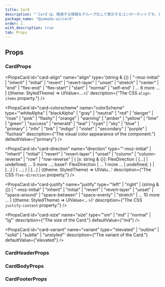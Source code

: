 ```yaml
---
title: Card
description: "`Card`は、関連する情報をグループ化して表示するコンポーネントです。デフォルトでは、`section`要素をレンダリングします。"
package_name: "@yamada-ui/card"
order: 1
with_description: true
tab: Props
---
```


## Props

### CardProps

<PropsCard id="card-_accept" name="_accept" type="CSSUIObject" />

<PropsCard id="card-_active" name="_active" type="CSSUIObject" />

<PropsCard id="card-_after" name="_after" type="CSSUIObject" />

<PropsCard id="card-_anylink" name="_anyLink" type="CSSUIObject" />

<PropsCard id="card-_autofill" name="_autofill" type="CSSUIObject" />

<PropsCard id="card-_backdrop" name="_backdrop" type="CSSUIObject" />

<PropsCard id="card-_before" name="_before" type="CSSUIObject" />

<PropsCard id="card-_between" name="_between" type="CSSUIObject" />

<PropsCard id="card-_blank" name="_blank" type="CSSUIObject" />

<PropsCard id="card-_checked" name="_checked" type="CSSUIObject" />

<PropsCard id="card-_cue" name="_cue" type="CSSUIObject" />

<PropsCard id="card-_cueregion" name="_cueRegion" type="CSSUIObject" />

<PropsCard id="card-_dark" name="_dark" type="CSSUIObject" />

<PropsCard id="card-_default" name="_default" type="CSSUIObject" />

<PropsCard id="card-_disabled" name="_disabled" type="CSSUIObject" />

<PropsCard id="card-_empty" name="_empty" type="CSSUIObject" />

<PropsCard id="card-_enabled" name="_enabled" type="CSSUIObject" />

<PropsCard id="card-_end" name="_end" type="CSSUIObject" />

<PropsCard id="card-_even" name="_even" type="CSSUIObject" />

<PropsCard id="card-_expanded" name="_expanded" type="CSSUIObject" />

<PropsCard id="card-_fileselector" name="_fileSelector" type="CSSUIObject" />

<PropsCard id="card-_filled" name="_filled" type="CSSUIObject" />

<PropsCard id="card-_first" name="_first" type="CSSUIObject" />

<PropsCard id="card-_firstletter" name="_firstLetter" type="CSSUIObject" />

<PropsCard id="card-_firstline" name="_firstLine" type="CSSUIObject" />

<PropsCard id="card-_focus" name="_focus" type="CSSUIObject" />

<PropsCard id="card-_focusvisible" name="_focusVisible" type="CSSUIObject" />

<PropsCard id="card-_focuswithin" name="_focusWithin" type="CSSUIObject" />

<PropsCard id="card-_fullscreen" name="_fullScreen" type="CSSUIObject" />

<PropsCard id="card-_grabbed" name="_grabbed" type="CSSUIObject" />

<PropsCard id="card-_groupaccept" name="_groupAccept" type="CSSUIObject" />

<PropsCard id="card-_groupactive" name="_groupActive" type="CSSUIObject" />

<PropsCard id="card-_groupblank" name="_groupBlank" type="CSSUIObject" />

<PropsCard id="card-_groupchecked" name="_groupChecked" type="CSSUIObject" />

<PropsCard id="card-_groupdisabled" name="_groupDisabled" type="CSSUIObject" />

<PropsCard id="card-_groupenabled" name="_groupEnabled" type="CSSUIObject" />

<PropsCard id="card-_groupexpanded" name="_groupExpanded" type="CSSUIObject" />

<PropsCard id="card-_groupfocus" name="_groupFocus" type="CSSUIObject" />

<PropsCard
  id="card-_groupfocusvisible"
  name="_groupFocusVisible"
  type="CSSUIObject"
/>

<PropsCard
  id="card-_groupfocuswithin"
  name="_groupFocusWithin"
  type="CSSUIObject"
/>

<PropsCard id="card-_groupgrabbed" name="_groupGrabbed" type="CSSUIObject" />

<PropsCard
  id="card-_grouphorizontal"
  name="_groupHorizontal"
  type="CSSUIObject"
/>

<PropsCard id="card-_grouphover" name="_groupHover" type="CSSUIObject" />

<PropsCard id="card-_groupidle" name="_groupIdle" type="CSSUIObject" />

<PropsCard id="card-_groupinvalid" name="_groupInvalid" type="CSSUIObject" />

<PropsCard id="card-_grouploaded" name="_groupLoaded" type="CSSUIObject" />

<PropsCard id="card-_grouploading" name="_groupLoading" type="CSSUIObject" />

<PropsCard id="card-_groupoptional" name="_groupOptional" type="CSSUIObject" />

<PropsCard
  id="card-_groupplaceholdershown"
  name="_groupPlaceholderShown"
  type="CSSUIObject"
/>

<PropsCard id="card-_grouppressed" name="_groupPressed" type="CSSUIObject" />

<PropsCard id="card-_groupreadonly" name="_groupReadOnly" type="CSSUIObject" />

<PropsCard
  id="card-_groupreadwrite"
  name="_groupReadWrite"
  type="CSSUIObject"
/>

<PropsCard id="card-_groupreject" name="_groupReject" type="CSSUIObject" />

<PropsCard id="card-_grouprequired" name="_groupRequired" type="CSSUIObject" />

<PropsCard id="card-_groupselected" name="_groupSelected" type="CSSUIObject" />

<PropsCard
  id="card-_groupuserinvalid"
  name="_groupUserInvalid"
  type="CSSUIObject"
/>

<PropsCard id="card-_groupvalid" name="_groupValid" type="CSSUIObject" />

<PropsCard id="card-_groupvertical" name="_groupVertical" type="CSSUIObject" />

<PropsCard id="card-_hidden" name="_hidden" type="CSSUIObject" />

<PropsCard id="card-_holiday" name="_holiday" type="CSSUIObject" />

<PropsCard id="card-_horizontal" name="_horizontal" type="CSSUIObject" />

<PropsCard id="card-_hover" name="_hover" type="CSSUIObject" />

<PropsCard id="card-_idle" name="_idle" type="CSSUIObject" />

<PropsCard id="card-_indeterminate" name="_indeterminate" type="CSSUIObject" />

<PropsCard id="card-_inrange" name="_inRange" type="CSSUIObject" />

<PropsCard id="card-_invalid" name="_invalid" type="CSSUIObject" />

<PropsCard id="card-_last" name="_last" type="CSSUIObject" />

<PropsCard id="card-_light" name="_light" type="CSSUIObject" />

<PropsCard id="card-_link" name="_link" type="CSSUIObject" />

<PropsCard id="card-_loaded" name="_loaded" type="CSSUIObject" />

<PropsCard id="card-_loading" name="_loading" type="CSSUIObject" />

<PropsCard id="card-_marker" name="_marker" type="CSSUIObject" />

<PropsCard id="card-_mediadark" name="_mediaDark" type="CSSUIObject" />

<PropsCard id="card-_medialight" name="_mediaLight" type="CSSUIObject" />

<PropsCard
  id="card-_mediareducemotion"
  name="_mediaReduceMotion"
  type="CSSUIObject"
/>

<PropsCard id="card-_modal" name="_modal" type="CSSUIObject" />

<PropsCard id="card-_nativeactive" name="_nativeActive" type="CSSUIObject" />

<PropsCard id="card-_nativechecked" name="_nativeChecked" type="CSSUIObject" />

<PropsCard
  id="card-_nativedisabled"
  name="_nativeDisabled"
  type="CSSUIObject"
/>

<PropsCard id="card-_nativefocus" name="_nativeFocus" type="CSSUIObject" />

<PropsCard
  id="card-_nativefocusvisible"
  name="_nativeFocusVisible"
  type="CSSUIObject"
/>

<PropsCard
  id="card-_nativefocuswithin"
  name="_nativeFocusWithin"
  type="CSSUIObject"
/>

<PropsCard id="card-_nativehidden" name="_nativeHidden" type="CSSUIObject" />

<PropsCard id="card-_nativehover" name="_nativeHover" type="CSSUIObject" />

<PropsCard
  id="card-_nativereadonly"
  name="_nativeReadOnly"
  type="CSSUIObject"
/>

<PropsCard id="card-_nativetarget" name="_nativeTarget" type="CSSUIObject" />

<PropsCard id="card-_nativevalid" name="_nativeValid" type="CSSUIObject" />

<PropsCard id="card-_notfirst" name="_notFirst" type="CSSUIObject" />

<PropsCard id="card-_notlast" name="_notLast" type="CSSUIObject" />

<PropsCard id="card-_nottarget" name="_notTarget" type="CSSUIObject" />

<PropsCard id="card-_odd" name="_odd" type="CSSUIObject" />

<PropsCard id="card-_only" name="_only" type="CSSUIObject" />

<PropsCard id="card-_optional" name="_optional" type="CSSUIObject" />

<PropsCard id="card-_outrange" name="_outRange" type="CSSUIObject" />

<PropsCard id="card-_outside" name="_outside" type="CSSUIObject" />

<PropsCard id="card-_paused" name="_paused" type="CSSUIObject" />

<PropsCard id="card-_peeraccept" name="_peerAccept" type="CSSUIObject" />

<PropsCard id="card-_peeractive" name="_peerActive" type="CSSUIObject" />

<PropsCard id="card-_peerblank" name="_peerBlank" type="CSSUIObject" />

<PropsCard id="card-_peerchecked" name="_peerChecked" type="CSSUIObject" />

<PropsCard id="card-_peerdisabled" name="_peerDisabled" type="CSSUIObject" />

<PropsCard id="card-_peerenabled" name="_peerEnabled" type="CSSUIObject" />

<PropsCard id="card-_peerexpanded" name="_peerExpanded" type="CSSUIObject" />

<PropsCard id="card-_peerfocus" name="_peerFocus" type="CSSUIObject" />

<PropsCard
  id="card-_peerfocusvisible"
  name="_peerFocusVisible"
  type="CSSUIObject"
/>

<PropsCard
  id="card-_peerfocuswithin"
  name="_peerFocusWithin"
  type="CSSUIObject"
/>

<PropsCard id="card-_peergrabbed" name="_peerGrabbed" type="CSSUIObject" />

<PropsCard
  id="card-_peerhorizontal"
  name="_peerHorizontal"
  type="CSSUIObject"
/>

<PropsCard id="card-_peerhover" name="_peerHover" type="CSSUIObject" />

<PropsCard id="card-_peeridle" name="_peerIdle" type="CSSUIObject" />

<PropsCard id="card-_peerinvalid" name="_peerInvalid" type="CSSUIObject" />

<PropsCard id="card-_peerloaded" name="_peerLoaded" type="CSSUIObject" />

<PropsCard id="card-_peerloading" name="_peerLoading" type="CSSUIObject" />

<PropsCard id="card-_peeroptional" name="_peerOptional" type="CSSUIObject" />

<PropsCard
  id="card-_peerplaceholdershown"
  name="_peerPlaceholderShown"
  type="CSSUIObject"
/>

<PropsCard id="card-_peerpressed" name="_peerPressed" type="CSSUIObject" />

<PropsCard id="card-_peerreadonly" name="_peerReadOnly" type="CSSUIObject" />

<PropsCard id="card-_peerreadwrite" name="_peerReadWrite" type="CSSUIObject" />

<PropsCard id="card-_peerreject" name="_peerReject" type="CSSUIObject" />

<PropsCard id="card-_peerrequired" name="_peerRequired" type="CSSUIObject" />

<PropsCard id="card-_peerselected" name="_peerSelected" type="CSSUIObject" />

<PropsCard
  id="card-_peeruserinvalid"
  name="_peerUserInvalid"
  type="CSSUIObject"
/>

<PropsCard id="card-_peervalid" name="_peerValid" type="CSSUIObject" />

<PropsCard id="card-_peervertical" name="_peerVertical" type="CSSUIObject" />

<PropsCard id="card-_picture" name="_picture" type="CSSUIObject" />

<PropsCard id="card-_placeholder" name="_placeholder" type="CSSUIObject" />

<PropsCard
  id="card-_placeholdershown"
  name="_placeholderShown"
  type="CSSUIObject"
/>

<PropsCard id="card-_playing" name="_playing" type="CSSUIObject" />

<PropsCard id="card-_pressed" name="_pressed" type="CSSUIObject" />

<PropsCard id="card-_print" name="_print" type="CSSUIObject" />

<PropsCard id="card-_readonly" name="_readOnly" type="CSSUIObject" />

<PropsCard id="card-_readwrite" name="_readWrite" type="CSSUIObject" />

<PropsCard id="card-_reject" name="_reject" type="CSSUIObject" />

<PropsCard id="card-_required" name="_required" type="CSSUIObject" />

<PropsCard id="card-_ripple" name="_ripple" type="CSSUIObject" />

<PropsCard id="card-_scrollbar" name="_scrollbar" type="CSSUIObject" />

<PropsCard
  id="card-_scrollbarbutton"
  name="_scrollbarButton"
  type="CSSUIObject"
/>

<PropsCard
  id="card-_scrollbarcorner"
  name="_scrollbarCorner"
  type="CSSUIObject"
/>

<PropsCard
  id="card-_scrollbarthumb"
  name="_scrollbarThumb"
  type="CSSUIObject"
/>

<PropsCard
  id="card-_scrollbartrack"
  name="_scrollbarTrack"
  type="CSSUIObject"
/>

<PropsCard
  id="card-_scrollbartrackpiece"
  name="_scrollbarTrackPiece"
  type="CSSUIObject"
/>

<PropsCard id="card-_selected" name="_selected" type="CSSUIObject" />

<PropsCard id="card-_selection" name="_selection" type="CSSUIObject" />

<PropsCard id="card-_start" name="_start" type="CSSUIObject" />

<PropsCard id="card-_target" name="_target" type="CSSUIObject" />

<PropsCard id="card-_today" name="_today" type="CSSUIObject" />

<PropsCard id="card-_userinvalid" name="_userInvalid" type="CSSUIObject" />

<PropsCard id="card-_valid" name="_valid" type="CSSUIObject" />

<PropsCard id="card-_vertical" name="_vertical" type="CSSUIObject" />

<PropsCard id="card-_visited" name="_visited" type="CSSUIObject" />

<PropsCard id="card-_weekend" name="_weekend" type="CSSUIObject" />

<PropsCard
  id="card-align"
  name="align"
  type='(string & {}) | "-moz-initial" | "inherit" | "initial" | "revert" | "revert-layer" | "unset" | "stretch" | "center" | "end" | "flex-end" | "flex-start" | "start" | "normal" | "self-end" | ... 6 more ... | ((theme: StyledTheme) => UIValue<...>)'
  description={"The CSS `align-items` property."}
/>

<PropsCard
  id="card-colorscheme"
  name="colorScheme"
  type='"whiteAlpha" | "blackAlpha" | "gray" | "neutral" | "red" | "danger" | "rose" | "pink" | "flashy" | "orange" | "warning" | "amber" | "yellow" | "lime" | "green" | "success" | "emerald" | "teal" | "cyan" | "sky" | "blue" | "primary" | "info" | "link" | "indigo" | "violet" | "secondary" | "purple" | "fuchsia"'
  description={"The visual color appearance of the component."}
  defaultValue={"primary"}
/>

<PropsCard
  id="card-direction"
  name="direction"
  type='"-moz-initial" | "inherit" | "initial" | "revert" | "revert-layer" | "unset" | "column" | "column-reverse" | "row" | "row-reverse" | { [x: string & {}]: FlexDirection | [...] | undefined; ... 5 more ...; base?: FlexDirection | ... 1 more ... | undefined; } | [...] | { ...; } | [...] | ((theme: StyledTheme) => UIValu...'
  description={"The CSS `flex-direction` property."}
/>

<PropsCard
  id="card-justify"
  name="justify"
  type='"left" | "right" | (string & {}) | "-moz-initial" | "inherit" | "initial" | "revert" | "revert-layer" | "unset" | "space-around" | "space-between" | "space-evenly" | "stretch" | ... 10 more ... | ((theme: StyledTheme) => UIValue<...>)'
  description={"The CSS `justify-content` property."}
/>

<PropsCard
  id="card-size"
  name="size"
  type='"sm" | "md" | "normal" | "lg"'
  description={"The size of the Card."}
  defaultValue={"md"}
/>

<PropsCard
  id="card-variant"
  name="variant"
  type='"elevated" | "outline" | "solid" | "subtle" | "unstyled"'
  description={"The variant of the Card."}
  defaultValue={"elevated"}
/>

### CardHeaderProps

<PropsCard id="cardheader-_accept" name="_accept" type="CSSUIObject" />

<PropsCard id="cardheader-_active" name="_active" type="CSSUIObject" />

<PropsCard id="cardheader-_after" name="_after" type="CSSUIObject" />

<PropsCard id="cardheader-_anylink" name="_anyLink" type="CSSUIObject" />

<PropsCard id="cardheader-_autofill" name="_autofill" type="CSSUIObject" />

<PropsCard id="cardheader-_backdrop" name="_backdrop" type="CSSUIObject" />

<PropsCard id="cardheader-_before" name="_before" type="CSSUIObject" />

<PropsCard id="cardheader-_between" name="_between" type="CSSUIObject" />

<PropsCard id="cardheader-_blank" name="_blank" type="CSSUIObject" />

<PropsCard id="cardheader-_checked" name="_checked" type="CSSUIObject" />

<PropsCard id="cardheader-_cue" name="_cue" type="CSSUIObject" />

<PropsCard id="cardheader-_cueregion" name="_cueRegion" type="CSSUIObject" />

<PropsCard id="cardheader-_dark" name="_dark" type="CSSUIObject" />

<PropsCard id="cardheader-_default" name="_default" type="CSSUIObject" />

<PropsCard id="cardheader-_disabled" name="_disabled" type="CSSUIObject" />

<PropsCard id="cardheader-_empty" name="_empty" type="CSSUIObject" />

<PropsCard id="cardheader-_enabled" name="_enabled" type="CSSUIObject" />

<PropsCard id="cardheader-_end" name="_end" type="CSSUIObject" />

<PropsCard id="cardheader-_even" name="_even" type="CSSUIObject" />

<PropsCard id="cardheader-_expanded" name="_expanded" type="CSSUIObject" />

<PropsCard
  id="cardheader-_fileselector"
  name="_fileSelector"
  type="CSSUIObject"
/>

<PropsCard id="cardheader-_filled" name="_filled" type="CSSUIObject" />

<PropsCard id="cardheader-_first" name="_first" type="CSSUIObject" />

<PropsCard
  id="cardheader-_firstletter"
  name="_firstLetter"
  type="CSSUIObject"
/>

<PropsCard id="cardheader-_firstline" name="_firstLine" type="CSSUIObject" />

<PropsCard id="cardheader-_focus" name="_focus" type="CSSUIObject" />

<PropsCard
  id="cardheader-_focusvisible"
  name="_focusVisible"
  type="CSSUIObject"
/>

<PropsCard
  id="cardheader-_focuswithin"
  name="_focusWithin"
  type="CSSUIObject"
/>

<PropsCard id="cardheader-_fullscreen" name="_fullScreen" type="CSSUIObject" />

<PropsCard id="cardheader-_grabbed" name="_grabbed" type="CSSUIObject" />

<PropsCard
  id="cardheader-_groupaccept"
  name="_groupAccept"
  type="CSSUIObject"
/>

<PropsCard
  id="cardheader-_groupactive"
  name="_groupActive"
  type="CSSUIObject"
/>

<PropsCard id="cardheader-_groupblank" name="_groupBlank" type="CSSUIObject" />

<PropsCard
  id="cardheader-_groupchecked"
  name="_groupChecked"
  type="CSSUIObject"
/>

<PropsCard
  id="cardheader-_groupdisabled"
  name="_groupDisabled"
  type="CSSUIObject"
/>

<PropsCard
  id="cardheader-_groupenabled"
  name="_groupEnabled"
  type="CSSUIObject"
/>

<PropsCard
  id="cardheader-_groupexpanded"
  name="_groupExpanded"
  type="CSSUIObject"
/>

<PropsCard id="cardheader-_groupfocus" name="_groupFocus" type="CSSUIObject" />

<PropsCard
  id="cardheader-_groupfocusvisible"
  name="_groupFocusVisible"
  type="CSSUIObject"
/>

<PropsCard
  id="cardheader-_groupfocuswithin"
  name="_groupFocusWithin"
  type="CSSUIObject"
/>

<PropsCard
  id="cardheader-_groupgrabbed"
  name="_groupGrabbed"
  type="CSSUIObject"
/>

<PropsCard
  id="cardheader-_grouphorizontal"
  name="_groupHorizontal"
  type="CSSUIObject"
/>

<PropsCard id="cardheader-_grouphover" name="_groupHover" type="CSSUIObject" />

<PropsCard id="cardheader-_groupidle" name="_groupIdle" type="CSSUIObject" />

<PropsCard
  id="cardheader-_groupinvalid"
  name="_groupInvalid"
  type="CSSUIObject"
/>

<PropsCard
  id="cardheader-_grouploaded"
  name="_groupLoaded"
  type="CSSUIObject"
/>

<PropsCard
  id="cardheader-_grouploading"
  name="_groupLoading"
  type="CSSUIObject"
/>

<PropsCard
  id="cardheader-_groupoptional"
  name="_groupOptional"
  type="CSSUIObject"
/>

<PropsCard
  id="cardheader-_groupplaceholdershown"
  name="_groupPlaceholderShown"
  type="CSSUIObject"
/>

<PropsCard
  id="cardheader-_grouppressed"
  name="_groupPressed"
  type="CSSUIObject"
/>

<PropsCard
  id="cardheader-_groupreadonly"
  name="_groupReadOnly"
  type="CSSUIObject"
/>

<PropsCard
  id="cardheader-_groupreadwrite"
  name="_groupReadWrite"
  type="CSSUIObject"
/>

<PropsCard
  id="cardheader-_groupreject"
  name="_groupReject"
  type="CSSUIObject"
/>

<PropsCard
  id="cardheader-_grouprequired"
  name="_groupRequired"
  type="CSSUIObject"
/>

<PropsCard
  id="cardheader-_groupselected"
  name="_groupSelected"
  type="CSSUIObject"
/>

<PropsCard
  id="cardheader-_groupuserinvalid"
  name="_groupUserInvalid"
  type="CSSUIObject"
/>

<PropsCard id="cardheader-_groupvalid" name="_groupValid" type="CSSUIObject" />

<PropsCard
  id="cardheader-_groupvertical"
  name="_groupVertical"
  type="CSSUIObject"
/>

<PropsCard id="cardheader-_hidden" name="_hidden" type="CSSUIObject" />

<PropsCard id="cardheader-_holiday" name="_holiday" type="CSSUIObject" />

<PropsCard id="cardheader-_horizontal" name="_horizontal" type="CSSUIObject" />

<PropsCard id="cardheader-_hover" name="_hover" type="CSSUIObject" />

<PropsCard id="cardheader-_idle" name="_idle" type="CSSUIObject" />

<PropsCard
  id="cardheader-_indeterminate"
  name="_indeterminate"
  type="CSSUIObject"
/>

<PropsCard id="cardheader-_inrange" name="_inRange" type="CSSUIObject" />

<PropsCard id="cardheader-_invalid" name="_invalid" type="CSSUIObject" />

<PropsCard id="cardheader-_last" name="_last" type="CSSUIObject" />

<PropsCard id="cardheader-_light" name="_light" type="CSSUIObject" />

<PropsCard id="cardheader-_link" name="_link" type="CSSUIObject" />

<PropsCard id="cardheader-_loaded" name="_loaded" type="CSSUIObject" />

<PropsCard id="cardheader-_loading" name="_loading" type="CSSUIObject" />

<PropsCard id="cardheader-_marker" name="_marker" type="CSSUIObject" />

<PropsCard id="cardheader-_mediadark" name="_mediaDark" type="CSSUIObject" />

<PropsCard id="cardheader-_medialight" name="_mediaLight" type="CSSUIObject" />

<PropsCard
  id="cardheader-_mediareducemotion"
  name="_mediaReduceMotion"
  type="CSSUIObject"
/>

<PropsCard id="cardheader-_modal" name="_modal" type="CSSUIObject" />

<PropsCard
  id="cardheader-_nativeactive"
  name="_nativeActive"
  type="CSSUIObject"
/>

<PropsCard
  id="cardheader-_nativechecked"
  name="_nativeChecked"
  type="CSSUIObject"
/>

<PropsCard
  id="cardheader-_nativedisabled"
  name="_nativeDisabled"
  type="CSSUIObject"
/>

<PropsCard
  id="cardheader-_nativefocus"
  name="_nativeFocus"
  type="CSSUIObject"
/>

<PropsCard
  id="cardheader-_nativefocusvisible"
  name="_nativeFocusVisible"
  type="CSSUIObject"
/>

<PropsCard
  id="cardheader-_nativefocuswithin"
  name="_nativeFocusWithin"
  type="CSSUIObject"
/>

<PropsCard
  id="cardheader-_nativehidden"
  name="_nativeHidden"
  type="CSSUIObject"
/>

<PropsCard
  id="cardheader-_nativehover"
  name="_nativeHover"
  type="CSSUIObject"
/>

<PropsCard
  id="cardheader-_nativereadonly"
  name="_nativeReadOnly"
  type="CSSUIObject"
/>

<PropsCard
  id="cardheader-_nativetarget"
  name="_nativeTarget"
  type="CSSUIObject"
/>

<PropsCard
  id="cardheader-_nativevalid"
  name="_nativeValid"
  type="CSSUIObject"
/>

<PropsCard id="cardheader-_notfirst" name="_notFirst" type="CSSUIObject" />

<PropsCard id="cardheader-_notlast" name="_notLast" type="CSSUIObject" />

<PropsCard id="cardheader-_nottarget" name="_notTarget" type="CSSUIObject" />

<PropsCard id="cardheader-_odd" name="_odd" type="CSSUIObject" />

<PropsCard id="cardheader-_only" name="_only" type="CSSUIObject" />

<PropsCard id="cardheader-_optional" name="_optional" type="CSSUIObject" />

<PropsCard id="cardheader-_outrange" name="_outRange" type="CSSUIObject" />

<PropsCard id="cardheader-_outside" name="_outside" type="CSSUIObject" />

<PropsCard id="cardheader-_paused" name="_paused" type="CSSUIObject" />

<PropsCard id="cardheader-_peeraccept" name="_peerAccept" type="CSSUIObject" />

<PropsCard id="cardheader-_peeractive" name="_peerActive" type="CSSUIObject" />

<PropsCard id="cardheader-_peerblank" name="_peerBlank" type="CSSUIObject" />

<PropsCard
  id="cardheader-_peerchecked"
  name="_peerChecked"
  type="CSSUIObject"
/>

<PropsCard
  id="cardheader-_peerdisabled"
  name="_peerDisabled"
  type="CSSUIObject"
/>

<PropsCard
  id="cardheader-_peerenabled"
  name="_peerEnabled"
  type="CSSUIObject"
/>

<PropsCard
  id="cardheader-_peerexpanded"
  name="_peerExpanded"
  type="CSSUIObject"
/>

<PropsCard id="cardheader-_peerfocus" name="_peerFocus" type="CSSUIObject" />

<PropsCard
  id="cardheader-_peerfocusvisible"
  name="_peerFocusVisible"
  type="CSSUIObject"
/>

<PropsCard
  id="cardheader-_peerfocuswithin"
  name="_peerFocusWithin"
  type="CSSUIObject"
/>

<PropsCard
  id="cardheader-_peergrabbed"
  name="_peerGrabbed"
  type="CSSUIObject"
/>

<PropsCard
  id="cardheader-_peerhorizontal"
  name="_peerHorizontal"
  type="CSSUIObject"
/>

<PropsCard id="cardheader-_peerhover" name="_peerHover" type="CSSUIObject" />

<PropsCard id="cardheader-_peeridle" name="_peerIdle" type="CSSUIObject" />

<PropsCard
  id="cardheader-_peerinvalid"
  name="_peerInvalid"
  type="CSSUIObject"
/>

<PropsCard id="cardheader-_peerloaded" name="_peerLoaded" type="CSSUIObject" />

<PropsCard
  id="cardheader-_peerloading"
  name="_peerLoading"
  type="CSSUIObject"
/>

<PropsCard
  id="cardheader-_peeroptional"
  name="_peerOptional"
  type="CSSUIObject"
/>

<PropsCard
  id="cardheader-_peerplaceholdershown"
  name="_peerPlaceholderShown"
  type="CSSUIObject"
/>

<PropsCard
  id="cardheader-_peerpressed"
  name="_peerPressed"
  type="CSSUIObject"
/>

<PropsCard
  id="cardheader-_peerreadonly"
  name="_peerReadOnly"
  type="CSSUIObject"
/>

<PropsCard
  id="cardheader-_peerreadwrite"
  name="_peerReadWrite"
  type="CSSUIObject"
/>

<PropsCard id="cardheader-_peerreject" name="_peerReject" type="CSSUIObject" />

<PropsCard
  id="cardheader-_peerrequired"
  name="_peerRequired"
  type="CSSUIObject"
/>

<PropsCard
  id="cardheader-_peerselected"
  name="_peerSelected"
  type="CSSUIObject"
/>

<PropsCard
  id="cardheader-_peeruserinvalid"
  name="_peerUserInvalid"
  type="CSSUIObject"
/>

<PropsCard id="cardheader-_peervalid" name="_peerValid" type="CSSUIObject" />

<PropsCard
  id="cardheader-_peervertical"
  name="_peerVertical"
  type="CSSUIObject"
/>

<PropsCard id="cardheader-_picture" name="_picture" type="CSSUIObject" />

<PropsCard
  id="cardheader-_placeholder"
  name="_placeholder"
  type="CSSUIObject"
/>

<PropsCard
  id="cardheader-_placeholdershown"
  name="_placeholderShown"
  type="CSSUIObject"
/>

<PropsCard id="cardheader-_playing" name="_playing" type="CSSUIObject" />

<PropsCard id="cardheader-_pressed" name="_pressed" type="CSSUIObject" />

<PropsCard id="cardheader-_print" name="_print" type="CSSUIObject" />

<PropsCard id="cardheader-_readonly" name="_readOnly" type="CSSUIObject" />

<PropsCard id="cardheader-_readwrite" name="_readWrite" type="CSSUIObject" />

<PropsCard id="cardheader-_reject" name="_reject" type="CSSUIObject" />

<PropsCard id="cardheader-_required" name="_required" type="CSSUIObject" />

<PropsCard id="cardheader-_ripple" name="_ripple" type="CSSUIObject" />

<PropsCard id="cardheader-_scrollbar" name="_scrollbar" type="CSSUIObject" />

<PropsCard
  id="cardheader-_scrollbarbutton"
  name="_scrollbarButton"
  type="CSSUIObject"
/>

<PropsCard
  id="cardheader-_scrollbarcorner"
  name="_scrollbarCorner"
  type="CSSUIObject"
/>

<PropsCard
  id="cardheader-_scrollbarthumb"
  name="_scrollbarThumb"
  type="CSSUIObject"
/>

<PropsCard
  id="cardheader-_scrollbartrack"
  name="_scrollbarTrack"
  type="CSSUIObject"
/>

<PropsCard
  id="cardheader-_scrollbartrackpiece"
  name="_scrollbarTrackPiece"
  type="CSSUIObject"
/>

<PropsCard id="cardheader-_selected" name="_selected" type="CSSUIObject" />

<PropsCard id="cardheader-_selection" name="_selection" type="CSSUIObject" />

<PropsCard id="cardheader-_start" name="_start" type="CSSUIObject" />

<PropsCard id="cardheader-_target" name="_target" type="CSSUIObject" />

<PropsCard id="cardheader-_today" name="_today" type="CSSUIObject" />

<PropsCard
  id="cardheader-_userinvalid"
  name="_userInvalid"
  type="CSSUIObject"
/>

<PropsCard id="cardheader-_valid" name="_valid" type="CSSUIObject" />

<PropsCard id="cardheader-_vertical" name="_vertical" type="CSSUIObject" />

<PropsCard id="cardheader-_visited" name="_visited" type="CSSUIObject" />

<PropsCard id="cardheader-_weekend" name="_weekend" type="CSSUIObject" />

### CardBodyProps

<PropsCard id="cardbody-_accept" name="_accept" type="CSSUIObject" />

<PropsCard id="cardbody-_active" name="_active" type="CSSUIObject" />

<PropsCard id="cardbody-_after" name="_after" type="CSSUIObject" />

<PropsCard id="cardbody-_anylink" name="_anyLink" type="CSSUIObject" />

<PropsCard id="cardbody-_autofill" name="_autofill" type="CSSUIObject" />

<PropsCard id="cardbody-_backdrop" name="_backdrop" type="CSSUIObject" />

<PropsCard id="cardbody-_before" name="_before" type="CSSUIObject" />

<PropsCard id="cardbody-_between" name="_between" type="CSSUIObject" />

<PropsCard id="cardbody-_blank" name="_blank" type="CSSUIObject" />

<PropsCard id="cardbody-_checked" name="_checked" type="CSSUIObject" />

<PropsCard id="cardbody-_cue" name="_cue" type="CSSUIObject" />

<PropsCard id="cardbody-_cueregion" name="_cueRegion" type="CSSUIObject" />

<PropsCard id="cardbody-_dark" name="_dark" type="CSSUIObject" />

<PropsCard id="cardbody-_default" name="_default" type="CSSUIObject" />

<PropsCard id="cardbody-_disabled" name="_disabled" type="CSSUIObject" />

<PropsCard id="cardbody-_empty" name="_empty" type="CSSUIObject" />

<PropsCard id="cardbody-_enabled" name="_enabled" type="CSSUIObject" />

<PropsCard id="cardbody-_end" name="_end" type="CSSUIObject" />

<PropsCard id="cardbody-_even" name="_even" type="CSSUIObject" />

<PropsCard id="cardbody-_expanded" name="_expanded" type="CSSUIObject" />

<PropsCard
  id="cardbody-_fileselector"
  name="_fileSelector"
  type="CSSUIObject"
/>

<PropsCard id="cardbody-_filled" name="_filled" type="CSSUIObject" />

<PropsCard id="cardbody-_first" name="_first" type="CSSUIObject" />

<PropsCard id="cardbody-_firstletter" name="_firstLetter" type="CSSUIObject" />

<PropsCard id="cardbody-_firstline" name="_firstLine" type="CSSUIObject" />

<PropsCard id="cardbody-_focus" name="_focus" type="CSSUIObject" />

<PropsCard
  id="cardbody-_focusvisible"
  name="_focusVisible"
  type="CSSUIObject"
/>

<PropsCard id="cardbody-_focuswithin" name="_focusWithin" type="CSSUIObject" />

<PropsCard id="cardbody-_fullscreen" name="_fullScreen" type="CSSUIObject" />

<PropsCard id="cardbody-_grabbed" name="_grabbed" type="CSSUIObject" />

<PropsCard id="cardbody-_groupaccept" name="_groupAccept" type="CSSUIObject" />

<PropsCard id="cardbody-_groupactive" name="_groupActive" type="CSSUIObject" />

<PropsCard id="cardbody-_groupblank" name="_groupBlank" type="CSSUIObject" />

<PropsCard
  id="cardbody-_groupchecked"
  name="_groupChecked"
  type="CSSUIObject"
/>

<PropsCard
  id="cardbody-_groupdisabled"
  name="_groupDisabled"
  type="CSSUIObject"
/>

<PropsCard
  id="cardbody-_groupenabled"
  name="_groupEnabled"
  type="CSSUIObject"
/>

<PropsCard
  id="cardbody-_groupexpanded"
  name="_groupExpanded"
  type="CSSUIObject"
/>

<PropsCard id="cardbody-_groupfocus" name="_groupFocus" type="CSSUIObject" />

<PropsCard
  id="cardbody-_groupfocusvisible"
  name="_groupFocusVisible"
  type="CSSUIObject"
/>

<PropsCard
  id="cardbody-_groupfocuswithin"
  name="_groupFocusWithin"
  type="CSSUIObject"
/>

<PropsCard
  id="cardbody-_groupgrabbed"
  name="_groupGrabbed"
  type="CSSUIObject"
/>

<PropsCard
  id="cardbody-_grouphorizontal"
  name="_groupHorizontal"
  type="CSSUIObject"
/>

<PropsCard id="cardbody-_grouphover" name="_groupHover" type="CSSUIObject" />

<PropsCard id="cardbody-_groupidle" name="_groupIdle" type="CSSUIObject" />

<PropsCard
  id="cardbody-_groupinvalid"
  name="_groupInvalid"
  type="CSSUIObject"
/>

<PropsCard id="cardbody-_grouploaded" name="_groupLoaded" type="CSSUIObject" />

<PropsCard
  id="cardbody-_grouploading"
  name="_groupLoading"
  type="CSSUIObject"
/>

<PropsCard
  id="cardbody-_groupoptional"
  name="_groupOptional"
  type="CSSUIObject"
/>

<PropsCard
  id="cardbody-_groupplaceholdershown"
  name="_groupPlaceholderShown"
  type="CSSUIObject"
/>

<PropsCard
  id="cardbody-_grouppressed"
  name="_groupPressed"
  type="CSSUIObject"
/>

<PropsCard
  id="cardbody-_groupreadonly"
  name="_groupReadOnly"
  type="CSSUIObject"
/>

<PropsCard
  id="cardbody-_groupreadwrite"
  name="_groupReadWrite"
  type="CSSUIObject"
/>

<PropsCard id="cardbody-_groupreject" name="_groupReject" type="CSSUIObject" />

<PropsCard
  id="cardbody-_grouprequired"
  name="_groupRequired"
  type="CSSUIObject"
/>

<PropsCard
  id="cardbody-_groupselected"
  name="_groupSelected"
  type="CSSUIObject"
/>

<PropsCard
  id="cardbody-_groupuserinvalid"
  name="_groupUserInvalid"
  type="CSSUIObject"
/>

<PropsCard id="cardbody-_groupvalid" name="_groupValid" type="CSSUIObject" />

<PropsCard
  id="cardbody-_groupvertical"
  name="_groupVertical"
  type="CSSUIObject"
/>

<PropsCard id="cardbody-_hidden" name="_hidden" type="CSSUIObject" />

<PropsCard id="cardbody-_holiday" name="_holiday" type="CSSUIObject" />

<PropsCard id="cardbody-_horizontal" name="_horizontal" type="CSSUIObject" />

<PropsCard id="cardbody-_hover" name="_hover" type="CSSUIObject" />

<PropsCard id="cardbody-_idle" name="_idle" type="CSSUIObject" />

<PropsCard
  id="cardbody-_indeterminate"
  name="_indeterminate"
  type="CSSUIObject"
/>

<PropsCard id="cardbody-_inrange" name="_inRange" type="CSSUIObject" />

<PropsCard id="cardbody-_invalid" name="_invalid" type="CSSUIObject" />

<PropsCard id="cardbody-_last" name="_last" type="CSSUIObject" />

<PropsCard id="cardbody-_light" name="_light" type="CSSUIObject" />

<PropsCard id="cardbody-_link" name="_link" type="CSSUIObject" />

<PropsCard id="cardbody-_loaded" name="_loaded" type="CSSUIObject" />

<PropsCard id="cardbody-_loading" name="_loading" type="CSSUIObject" />

<PropsCard id="cardbody-_marker" name="_marker" type="CSSUIObject" />

<PropsCard id="cardbody-_mediadark" name="_mediaDark" type="CSSUIObject" />

<PropsCard id="cardbody-_medialight" name="_mediaLight" type="CSSUIObject" />

<PropsCard
  id="cardbody-_mediareducemotion"
  name="_mediaReduceMotion"
  type="CSSUIObject"
/>

<PropsCard id="cardbody-_modal" name="_modal" type="CSSUIObject" />

<PropsCard
  id="cardbody-_nativeactive"
  name="_nativeActive"
  type="CSSUIObject"
/>

<PropsCard
  id="cardbody-_nativechecked"
  name="_nativeChecked"
  type="CSSUIObject"
/>

<PropsCard
  id="cardbody-_nativedisabled"
  name="_nativeDisabled"
  type="CSSUIObject"
/>

<PropsCard id="cardbody-_nativefocus" name="_nativeFocus" type="CSSUIObject" />

<PropsCard
  id="cardbody-_nativefocusvisible"
  name="_nativeFocusVisible"
  type="CSSUIObject"
/>

<PropsCard
  id="cardbody-_nativefocuswithin"
  name="_nativeFocusWithin"
  type="CSSUIObject"
/>

<PropsCard
  id="cardbody-_nativehidden"
  name="_nativeHidden"
  type="CSSUIObject"
/>

<PropsCard id="cardbody-_nativehover" name="_nativeHover" type="CSSUIObject" />

<PropsCard
  id="cardbody-_nativereadonly"
  name="_nativeReadOnly"
  type="CSSUIObject"
/>

<PropsCard
  id="cardbody-_nativetarget"
  name="_nativeTarget"
  type="CSSUIObject"
/>

<PropsCard id="cardbody-_nativevalid" name="_nativeValid" type="CSSUIObject" />

<PropsCard id="cardbody-_notfirst" name="_notFirst" type="CSSUIObject" />

<PropsCard id="cardbody-_notlast" name="_notLast" type="CSSUIObject" />

<PropsCard id="cardbody-_nottarget" name="_notTarget" type="CSSUIObject" />

<PropsCard id="cardbody-_odd" name="_odd" type="CSSUIObject" />

<PropsCard id="cardbody-_only" name="_only" type="CSSUIObject" />

<PropsCard id="cardbody-_optional" name="_optional" type="CSSUIObject" />

<PropsCard id="cardbody-_outrange" name="_outRange" type="CSSUIObject" />

<PropsCard id="cardbody-_outside" name="_outside" type="CSSUIObject" />

<PropsCard id="cardbody-_paused" name="_paused" type="CSSUIObject" />

<PropsCard id="cardbody-_peeraccept" name="_peerAccept" type="CSSUIObject" />

<PropsCard id="cardbody-_peeractive" name="_peerActive" type="CSSUIObject" />

<PropsCard id="cardbody-_peerblank" name="_peerBlank" type="CSSUIObject" />

<PropsCard id="cardbody-_peerchecked" name="_peerChecked" type="CSSUIObject" />

<PropsCard
  id="cardbody-_peerdisabled"
  name="_peerDisabled"
  type="CSSUIObject"
/>

<PropsCard id="cardbody-_peerenabled" name="_peerEnabled" type="CSSUIObject" />

<PropsCard
  id="cardbody-_peerexpanded"
  name="_peerExpanded"
  type="CSSUIObject"
/>

<PropsCard id="cardbody-_peerfocus" name="_peerFocus" type="CSSUIObject" />

<PropsCard
  id="cardbody-_peerfocusvisible"
  name="_peerFocusVisible"
  type="CSSUIObject"
/>

<PropsCard
  id="cardbody-_peerfocuswithin"
  name="_peerFocusWithin"
  type="CSSUIObject"
/>

<PropsCard id="cardbody-_peergrabbed" name="_peerGrabbed" type="CSSUIObject" />

<PropsCard
  id="cardbody-_peerhorizontal"
  name="_peerHorizontal"
  type="CSSUIObject"
/>

<PropsCard id="cardbody-_peerhover" name="_peerHover" type="CSSUIObject" />

<PropsCard id="cardbody-_peeridle" name="_peerIdle" type="CSSUIObject" />

<PropsCard id="cardbody-_peerinvalid" name="_peerInvalid" type="CSSUIObject" />

<PropsCard id="cardbody-_peerloaded" name="_peerLoaded" type="CSSUIObject" />

<PropsCard id="cardbody-_peerloading" name="_peerLoading" type="CSSUIObject" />

<PropsCard
  id="cardbody-_peeroptional"
  name="_peerOptional"
  type="CSSUIObject"
/>

<PropsCard
  id="cardbody-_peerplaceholdershown"
  name="_peerPlaceholderShown"
  type="CSSUIObject"
/>

<PropsCard id="cardbody-_peerpressed" name="_peerPressed" type="CSSUIObject" />

<PropsCard
  id="cardbody-_peerreadonly"
  name="_peerReadOnly"
  type="CSSUIObject"
/>

<PropsCard
  id="cardbody-_peerreadwrite"
  name="_peerReadWrite"
  type="CSSUIObject"
/>

<PropsCard id="cardbody-_peerreject" name="_peerReject" type="CSSUIObject" />

<PropsCard
  id="cardbody-_peerrequired"
  name="_peerRequired"
  type="CSSUIObject"
/>

<PropsCard
  id="cardbody-_peerselected"
  name="_peerSelected"
  type="CSSUIObject"
/>

<PropsCard
  id="cardbody-_peeruserinvalid"
  name="_peerUserInvalid"
  type="CSSUIObject"
/>

<PropsCard id="cardbody-_peervalid" name="_peerValid" type="CSSUIObject" />

<PropsCard
  id="cardbody-_peervertical"
  name="_peerVertical"
  type="CSSUIObject"
/>

<PropsCard id="cardbody-_picture" name="_picture" type="CSSUIObject" />

<PropsCard id="cardbody-_placeholder" name="_placeholder" type="CSSUIObject" />

<PropsCard
  id="cardbody-_placeholdershown"
  name="_placeholderShown"
  type="CSSUIObject"
/>

<PropsCard id="cardbody-_playing" name="_playing" type="CSSUIObject" />

<PropsCard id="cardbody-_pressed" name="_pressed" type="CSSUIObject" />

<PropsCard id="cardbody-_print" name="_print" type="CSSUIObject" />

<PropsCard id="cardbody-_readonly" name="_readOnly" type="CSSUIObject" />

<PropsCard id="cardbody-_readwrite" name="_readWrite" type="CSSUIObject" />

<PropsCard id="cardbody-_reject" name="_reject" type="CSSUIObject" />

<PropsCard id="cardbody-_required" name="_required" type="CSSUIObject" />

<PropsCard id="cardbody-_ripple" name="_ripple" type="CSSUIObject" />

<PropsCard id="cardbody-_scrollbar" name="_scrollbar" type="CSSUIObject" />

<PropsCard
  id="cardbody-_scrollbarbutton"
  name="_scrollbarButton"
  type="CSSUIObject"
/>

<PropsCard
  id="cardbody-_scrollbarcorner"
  name="_scrollbarCorner"
  type="CSSUIObject"
/>

<PropsCard
  id="cardbody-_scrollbarthumb"
  name="_scrollbarThumb"
  type="CSSUIObject"
/>

<PropsCard
  id="cardbody-_scrollbartrack"
  name="_scrollbarTrack"
  type="CSSUIObject"
/>

<PropsCard
  id="cardbody-_scrollbartrackpiece"
  name="_scrollbarTrackPiece"
  type="CSSUIObject"
/>

<PropsCard id="cardbody-_selected" name="_selected" type="CSSUIObject" />

<PropsCard id="cardbody-_selection" name="_selection" type="CSSUIObject" />

<PropsCard id="cardbody-_start" name="_start" type="CSSUIObject" />

<PropsCard id="cardbody-_target" name="_target" type="CSSUIObject" />

<PropsCard id="cardbody-_today" name="_today" type="CSSUIObject" />

<PropsCard id="cardbody-_userinvalid" name="_userInvalid" type="CSSUIObject" />

<PropsCard id="cardbody-_valid" name="_valid" type="CSSUIObject" />

<PropsCard id="cardbody-_vertical" name="_vertical" type="CSSUIObject" />

<PropsCard id="cardbody-_visited" name="_visited" type="CSSUIObject" />

<PropsCard id="cardbody-_weekend" name="_weekend" type="CSSUIObject" />

### CardFooterProps

<PropsCard id="cardfooter-_accept" name="_accept" type="CSSUIObject" />

<PropsCard id="cardfooter-_active" name="_active" type="CSSUIObject" />

<PropsCard id="cardfooter-_after" name="_after" type="CSSUIObject" />

<PropsCard id="cardfooter-_anylink" name="_anyLink" type="CSSUIObject" />

<PropsCard id="cardfooter-_autofill" name="_autofill" type="CSSUIObject" />

<PropsCard id="cardfooter-_backdrop" name="_backdrop" type="CSSUIObject" />

<PropsCard id="cardfooter-_before" name="_before" type="CSSUIObject" />

<PropsCard id="cardfooter-_between" name="_between" type="CSSUIObject" />

<PropsCard id="cardfooter-_blank" name="_blank" type="CSSUIObject" />

<PropsCard id="cardfooter-_checked" name="_checked" type="CSSUIObject" />

<PropsCard id="cardfooter-_cue" name="_cue" type="CSSUIObject" />

<PropsCard id="cardfooter-_cueregion" name="_cueRegion" type="CSSUIObject" />

<PropsCard id="cardfooter-_dark" name="_dark" type="CSSUIObject" />

<PropsCard id="cardfooter-_default" name="_default" type="CSSUIObject" />

<PropsCard id="cardfooter-_disabled" name="_disabled" type="CSSUIObject" />

<PropsCard id="cardfooter-_empty" name="_empty" type="CSSUIObject" />

<PropsCard id="cardfooter-_enabled" name="_enabled" type="CSSUIObject" />

<PropsCard id="cardfooter-_end" name="_end" type="CSSUIObject" />

<PropsCard id="cardfooter-_even" name="_even" type="CSSUIObject" />

<PropsCard id="cardfooter-_expanded" name="_expanded" type="CSSUIObject" />

<PropsCard
  id="cardfooter-_fileselector"
  name="_fileSelector"
  type="CSSUIObject"
/>

<PropsCard id="cardfooter-_filled" name="_filled" type="CSSUIObject" />

<PropsCard id="cardfooter-_first" name="_first" type="CSSUIObject" />

<PropsCard
  id="cardfooter-_firstletter"
  name="_firstLetter"
  type="CSSUIObject"
/>

<PropsCard id="cardfooter-_firstline" name="_firstLine" type="CSSUIObject" />

<PropsCard id="cardfooter-_focus" name="_focus" type="CSSUIObject" />

<PropsCard
  id="cardfooter-_focusvisible"
  name="_focusVisible"
  type="CSSUIObject"
/>

<PropsCard
  id="cardfooter-_focuswithin"
  name="_focusWithin"
  type="CSSUIObject"
/>

<PropsCard id="cardfooter-_fullscreen" name="_fullScreen" type="CSSUIObject" />

<PropsCard id="cardfooter-_grabbed" name="_grabbed" type="CSSUIObject" />

<PropsCard
  id="cardfooter-_groupaccept"
  name="_groupAccept"
  type="CSSUIObject"
/>

<PropsCard
  id="cardfooter-_groupactive"
  name="_groupActive"
  type="CSSUIObject"
/>

<PropsCard id="cardfooter-_groupblank" name="_groupBlank" type="CSSUIObject" />

<PropsCard
  id="cardfooter-_groupchecked"
  name="_groupChecked"
  type="CSSUIObject"
/>

<PropsCard
  id="cardfooter-_groupdisabled"
  name="_groupDisabled"
  type="CSSUIObject"
/>

<PropsCard
  id="cardfooter-_groupenabled"
  name="_groupEnabled"
  type="CSSUIObject"
/>

<PropsCard
  id="cardfooter-_groupexpanded"
  name="_groupExpanded"
  type="CSSUIObject"
/>

<PropsCard id="cardfooter-_groupfocus" name="_groupFocus" type="CSSUIObject" />

<PropsCard
  id="cardfooter-_groupfocusvisible"
  name="_groupFocusVisible"
  type="CSSUIObject"
/>

<PropsCard
  id="cardfooter-_groupfocuswithin"
  name="_groupFocusWithin"
  type="CSSUIObject"
/>

<PropsCard
  id="cardfooter-_groupgrabbed"
  name="_groupGrabbed"
  type="CSSUIObject"
/>

<PropsCard
  id="cardfooter-_grouphorizontal"
  name="_groupHorizontal"
  type="CSSUIObject"
/>

<PropsCard id="cardfooter-_grouphover" name="_groupHover" type="CSSUIObject" />

<PropsCard id="cardfooter-_groupidle" name="_groupIdle" type="CSSUIObject" />

<PropsCard
  id="cardfooter-_groupinvalid"
  name="_groupInvalid"
  type="CSSUIObject"
/>

<PropsCard
  id="cardfooter-_grouploaded"
  name="_groupLoaded"
  type="CSSUIObject"
/>

<PropsCard
  id="cardfooter-_grouploading"
  name="_groupLoading"
  type="CSSUIObject"
/>

<PropsCard
  id="cardfooter-_groupoptional"
  name="_groupOptional"
  type="CSSUIObject"
/>

<PropsCard
  id="cardfooter-_groupplaceholdershown"
  name="_groupPlaceholderShown"
  type="CSSUIObject"
/>

<PropsCard
  id="cardfooter-_grouppressed"
  name="_groupPressed"
  type="CSSUIObject"
/>

<PropsCard
  id="cardfooter-_groupreadonly"
  name="_groupReadOnly"
  type="CSSUIObject"
/>

<PropsCard
  id="cardfooter-_groupreadwrite"
  name="_groupReadWrite"
  type="CSSUIObject"
/>

<PropsCard
  id="cardfooter-_groupreject"
  name="_groupReject"
  type="CSSUIObject"
/>

<PropsCard
  id="cardfooter-_grouprequired"
  name="_groupRequired"
  type="CSSUIObject"
/>

<PropsCard
  id="cardfooter-_groupselected"
  name="_groupSelected"
  type="CSSUIObject"
/>

<PropsCard
  id="cardfooter-_groupuserinvalid"
  name="_groupUserInvalid"
  type="CSSUIObject"
/>

<PropsCard id="cardfooter-_groupvalid" name="_groupValid" type="CSSUIObject" />

<PropsCard
  id="cardfooter-_groupvertical"
  name="_groupVertical"
  type="CSSUIObject"
/>

<PropsCard id="cardfooter-_hidden" name="_hidden" type="CSSUIObject" />

<PropsCard id="cardfooter-_holiday" name="_holiday" type="CSSUIObject" />

<PropsCard id="cardfooter-_horizontal" name="_horizontal" type="CSSUIObject" />

<PropsCard id="cardfooter-_hover" name="_hover" type="CSSUIObject" />

<PropsCard id="cardfooter-_idle" name="_idle" type="CSSUIObject" />

<PropsCard
  id="cardfooter-_indeterminate"
  name="_indeterminate"
  type="CSSUIObject"
/>

<PropsCard id="cardfooter-_inrange" name="_inRange" type="CSSUIObject" />

<PropsCard id="cardfooter-_invalid" name="_invalid" type="CSSUIObject" />

<PropsCard id="cardfooter-_last" name="_last" type="CSSUIObject" />

<PropsCard id="cardfooter-_light" name="_light" type="CSSUIObject" />

<PropsCard id="cardfooter-_link" name="_link" type="CSSUIObject" />

<PropsCard id="cardfooter-_loaded" name="_loaded" type="CSSUIObject" />

<PropsCard id="cardfooter-_loading" name="_loading" type="CSSUIObject" />

<PropsCard id="cardfooter-_marker" name="_marker" type="CSSUIObject" />

<PropsCard id="cardfooter-_mediadark" name="_mediaDark" type="CSSUIObject" />

<PropsCard id="cardfooter-_medialight" name="_mediaLight" type="CSSUIObject" />

<PropsCard
  id="cardfooter-_mediareducemotion"
  name="_mediaReduceMotion"
  type="CSSUIObject"
/>

<PropsCard id="cardfooter-_modal" name="_modal" type="CSSUIObject" />

<PropsCard
  id="cardfooter-_nativeactive"
  name="_nativeActive"
  type="CSSUIObject"
/>

<PropsCard
  id="cardfooter-_nativechecked"
  name="_nativeChecked"
  type="CSSUIObject"
/>

<PropsCard
  id="cardfooter-_nativedisabled"
  name="_nativeDisabled"
  type="CSSUIObject"
/>

<PropsCard
  id="cardfooter-_nativefocus"
  name="_nativeFocus"
  type="CSSUIObject"
/>

<PropsCard
  id="cardfooter-_nativefocusvisible"
  name="_nativeFocusVisible"
  type="CSSUIObject"
/>

<PropsCard
  id="cardfooter-_nativefocuswithin"
  name="_nativeFocusWithin"
  type="CSSUIObject"
/>

<PropsCard
  id="cardfooter-_nativehidden"
  name="_nativeHidden"
  type="CSSUIObject"
/>

<PropsCard
  id="cardfooter-_nativehover"
  name="_nativeHover"
  type="CSSUIObject"
/>

<PropsCard
  id="cardfooter-_nativereadonly"
  name="_nativeReadOnly"
  type="CSSUIObject"
/>

<PropsCard
  id="cardfooter-_nativetarget"
  name="_nativeTarget"
  type="CSSUIObject"
/>

<PropsCard
  id="cardfooter-_nativevalid"
  name="_nativeValid"
  type="CSSUIObject"
/>

<PropsCard id="cardfooter-_notfirst" name="_notFirst" type="CSSUIObject" />

<PropsCard id="cardfooter-_notlast" name="_notLast" type="CSSUIObject" />

<PropsCard id="cardfooter-_nottarget" name="_notTarget" type="CSSUIObject" />

<PropsCard id="cardfooter-_odd" name="_odd" type="CSSUIObject" />

<PropsCard id="cardfooter-_only" name="_only" type="CSSUIObject" />

<PropsCard id="cardfooter-_optional" name="_optional" type="CSSUIObject" />

<PropsCard id="cardfooter-_outrange" name="_outRange" type="CSSUIObject" />

<PropsCard id="cardfooter-_outside" name="_outside" type="CSSUIObject" />

<PropsCard id="cardfooter-_paused" name="_paused" type="CSSUIObject" />

<PropsCard id="cardfooter-_peeraccept" name="_peerAccept" type="CSSUIObject" />

<PropsCard id="cardfooter-_peeractive" name="_peerActive" type="CSSUIObject" />

<PropsCard id="cardfooter-_peerblank" name="_peerBlank" type="CSSUIObject" />

<PropsCard
  id="cardfooter-_peerchecked"
  name="_peerChecked"
  type="CSSUIObject"
/>

<PropsCard
  id="cardfooter-_peerdisabled"
  name="_peerDisabled"
  type="CSSUIObject"
/>

<PropsCard
  id="cardfooter-_peerenabled"
  name="_peerEnabled"
  type="CSSUIObject"
/>

<PropsCard
  id="cardfooter-_peerexpanded"
  name="_peerExpanded"
  type="CSSUIObject"
/>

<PropsCard id="cardfooter-_peerfocus" name="_peerFocus" type="CSSUIObject" />

<PropsCard
  id="cardfooter-_peerfocusvisible"
  name="_peerFocusVisible"
  type="CSSUIObject"
/>

<PropsCard
  id="cardfooter-_peerfocuswithin"
  name="_peerFocusWithin"
  type="CSSUIObject"
/>

<PropsCard
  id="cardfooter-_peergrabbed"
  name="_peerGrabbed"
  type="CSSUIObject"
/>

<PropsCard
  id="cardfooter-_peerhorizontal"
  name="_peerHorizontal"
  type="CSSUIObject"
/>

<PropsCard id="cardfooter-_peerhover" name="_peerHover" type="CSSUIObject" />

<PropsCard id="cardfooter-_peeridle" name="_peerIdle" type="CSSUIObject" />

<PropsCard
  id="cardfooter-_peerinvalid"
  name="_peerInvalid"
  type="CSSUIObject"
/>

<PropsCard id="cardfooter-_peerloaded" name="_peerLoaded" type="CSSUIObject" />

<PropsCard
  id="cardfooter-_peerloading"
  name="_peerLoading"
  type="CSSUIObject"
/>

<PropsCard
  id="cardfooter-_peeroptional"
  name="_peerOptional"
  type="CSSUIObject"
/>

<PropsCard
  id="cardfooter-_peerplaceholdershown"
  name="_peerPlaceholderShown"
  type="CSSUIObject"
/>

<PropsCard
  id="cardfooter-_peerpressed"
  name="_peerPressed"
  type="CSSUIObject"
/>

<PropsCard
  id="cardfooter-_peerreadonly"
  name="_peerReadOnly"
  type="CSSUIObject"
/>

<PropsCard
  id="cardfooter-_peerreadwrite"
  name="_peerReadWrite"
  type="CSSUIObject"
/>

<PropsCard id="cardfooter-_peerreject" name="_peerReject" type="CSSUIObject" />

<PropsCard
  id="cardfooter-_peerrequired"
  name="_peerRequired"
  type="CSSUIObject"
/>

<PropsCard
  id="cardfooter-_peerselected"
  name="_peerSelected"
  type="CSSUIObject"
/>

<PropsCard
  id="cardfooter-_peeruserinvalid"
  name="_peerUserInvalid"
  type="CSSUIObject"
/>

<PropsCard id="cardfooter-_peervalid" name="_peerValid" type="CSSUIObject" />

<PropsCard
  id="cardfooter-_peervertical"
  name="_peerVertical"
  type="CSSUIObject"
/>

<PropsCard id="cardfooter-_picture" name="_picture" type="CSSUIObject" />

<PropsCard
  id="cardfooter-_placeholder"
  name="_placeholder"
  type="CSSUIObject"
/>

<PropsCard
  id="cardfooter-_placeholdershown"
  name="_placeholderShown"
  type="CSSUIObject"
/>

<PropsCard id="cardfooter-_playing" name="_playing" type="CSSUIObject" />

<PropsCard id="cardfooter-_pressed" name="_pressed" type="CSSUIObject" />

<PropsCard id="cardfooter-_print" name="_print" type="CSSUIObject" />

<PropsCard id="cardfooter-_readonly" name="_readOnly" type="CSSUIObject" />

<PropsCard id="cardfooter-_readwrite" name="_readWrite" type="CSSUIObject" />

<PropsCard id="cardfooter-_reject" name="_reject" type="CSSUIObject" />

<PropsCard id="cardfooter-_required" name="_required" type="CSSUIObject" />

<PropsCard id="cardfooter-_ripple" name="_ripple" type="CSSUIObject" />

<PropsCard id="cardfooter-_scrollbar" name="_scrollbar" type="CSSUIObject" />

<PropsCard
  id="cardfooter-_scrollbarbutton"
  name="_scrollbarButton"
  type="CSSUIObject"
/>

<PropsCard
  id="cardfooter-_scrollbarcorner"
  name="_scrollbarCorner"
  type="CSSUIObject"
/>

<PropsCard
  id="cardfooter-_scrollbarthumb"
  name="_scrollbarThumb"
  type="CSSUIObject"
/>

<PropsCard
  id="cardfooter-_scrollbartrack"
  name="_scrollbarTrack"
  type="CSSUIObject"
/>

<PropsCard
  id="cardfooter-_scrollbartrackpiece"
  name="_scrollbarTrackPiece"
  type="CSSUIObject"
/>

<PropsCard id="cardfooter-_selected" name="_selected" type="CSSUIObject" />

<PropsCard id="cardfooter-_selection" name="_selection" type="CSSUIObject" />

<PropsCard id="cardfooter-_start" name="_start" type="CSSUIObject" />

<PropsCard id="cardfooter-_target" name="_target" type="CSSUIObject" />

<PropsCard id="cardfooter-_today" name="_today" type="CSSUIObject" />

<PropsCard
  id="cardfooter-_userinvalid"
  name="_userInvalid"
  type="CSSUIObject"
/>

<PropsCard id="cardfooter-_valid" name="_valid" type="CSSUIObject" />

<PropsCard id="cardfooter-_vertical" name="_vertical" type="CSSUIObject" />

<PropsCard id="cardfooter-_visited" name="_visited" type="CSSUIObject" />

<PropsCard id="cardfooter-_weekend" name="_weekend" type="CSSUIObject" />
